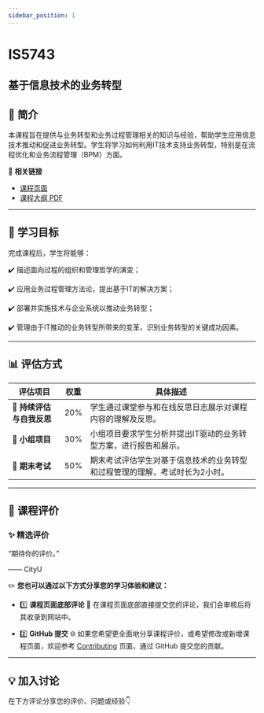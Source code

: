 ```yaml
---
sidebar_position: 1
---
```


# IS5743
## 基于信息技术的业务转型

## **📘 简介**
本课程旨在提供与业务转型和业务过程管理相关的知识与经验，帮助学生应用信息技术推动和促进业务转型。学生将学习如何利用IT技术支持业务转型，特别是在流程优化和业务流程管理（BPM）方面。

🔗 **相关链接**
- [课程页面](https://www.cityu.edu.hk/catalogue/pg/202526/course/IS5743.htm)
- [课程大纲 PDF](https://www.cityu.edu.hk/catalogue/pg/202526/course/IS5743.pdf)

---

## **🎯 学习目标**

完成课程后，学生将能够：

✔️ 描述面向过程的组织和管理哲学的演变；

✔️ 应用业务过程管理方法论，提出基于IT的解决方案；

✔️ 部署并实施技术与企业系统以推动业务转型；

✔️ 管理由于IT推动的业务转型所带来的变革，识别业务转型的关键成功因素。

---

## **📊 评估方式**

| **评估项目**          | **权重** | **具体描述**                                                                                       |
|----------------------|---------|---------------------------------------------------------------------------------------------------|
| **📄 持续评估与自我反思** | 20%     | 学生通过课堂参与和在线反思日志展示对课程内容的理解及反思。                                       |
| **📄 小组项目**       | 30%     | 小组项目要求学生分析并提出IT驱动的业务转型方案，进行报告和展示。                                 |
| **📝 期末考试**       | 50%     | 期末考试评估学生对基于信息技术的业务转型和过程管理的理解，考试时长为2小时。                    |

---

## **💬 课程评价**

### ✨ **精选评价**
<div className={commentStyles.commentBox}>
    <p className={commentStyles.commentText}>
        “期待你的评价。”
    </p>
    <p className={commentStyles.commentAuthor}>—— CityU</p>
</div>

✏️ **您也可以通过以下方式分享您的学习体验和建议：**

- 1️⃣ **课程页面底部评论**
💬 在课程页面底部直接提交您的评论，我们会审核后将其收录到网站中。

- 2️⃣ **GitHub 提交**
🌐 如果您希望更全面地分享课程评价，或希望修改或新增课程页面，欢迎参考 [Contributing](/contributing) 页面，通过 GitHub 提交您的贡献。


---

## **💡 加入讨论**

在下方评论分享您的评价、问题或经验👇
<Utterances />
